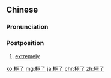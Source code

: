 {{also|极了}}
==Chinese==
{{zh-forms|s=极了}}

===Pronunciation===
{{zh-pron
|m=jíle
|c=gik6 liu5
|cat=post
}}

===Postposition===
{{zh-post}}

# [[extremely]]

{{zh-cat|Beginning}}

[[ko:極了]]
[[mg:極了]]
[[ja:極了]]
[[chr:極了]]
[[zh:極了]]